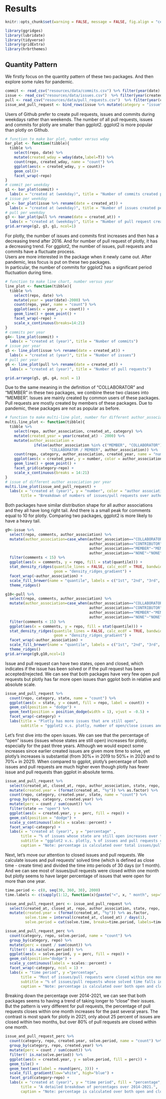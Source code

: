 # Results

```r
knitr::opts_chunk$set(warning = FALSE, message = FALSE, fig.align = "center")
``` 

```r
library(ggridges)
library(lubridate)
library(tidyverse)
library(gridExtra)
library(hrbrthemes)
```

## Quantity Pattern
We firstly focus on the quantity pattern of these two packages. And then explore some rules for pandemic.
```r
commit <- read_csv("resources/data/commits.csv") %>% filter(year(date) >= 2014)
issue <- read_csv("resources/data/issues.csv")  %>% filter(year(created_at) >= 2014)
pull <- read_csv("resources/data/pull_requests.csv")  %>% filter(year(created_at) >= 2014)
issue_and_pull_request <- bind_rows(issue %>% mutate(category = "issue"), pull %>% mutate(category = "pull request"))
```

Users of Github prefer to create pull requests, issues and commits during weekdays rather than weekends. The number of all pull requests, issues and commits for plotly are smaller than ggplot2. ggplot2 is more popular than plotly on Github.
```r
# function to make bar plot, number versus wday
bar_plot <- function(tibble){
  tibble %>%
    select(repo, date) %>%
    mutate(created_wday = wday(date,label=T)) %>%
    count(repo, created_wday, name = "count") %>%
    ggplot(aes(x = created_wday, y = count))+
    geom_col()+
    facet_wrap(~repo)
}
# commit per weekday
g1 <- bar_plot(commit) + 
  labs(x = "created at (weekday)", title = "Number of commits created per weekday")
# issue per weekday
g2 <- bar_plot(issue %>% rename(date = created_at)) + 
  labs(x = "created at (weekday)", title = "Number of issues created per weekday")
# pull per weekday
g3 <- bar_plot(pull %>% rename(date = created_at)) +
  labs(x = "created at (weekday)", title = "Number of pull request created per weekday")
grid.arrange(g2, g3, g1, ncol=1)
```

For plotly, the number of issues and commits first increases and then has a decreasing trend after 2016. And for number of pull request of plotly, it has a decreasing trend. For ggplot2, the number of issues, pull requests and commits have a fluctuate process.  
Users are more interested in the package when it newly came out. After pandemic, less focus is put on these two packages.  
In particular, the number of commits for ggplot2 has a significant period fluctuation during time.   
```r
# function to make line chart, number versus year
line_plot <- function(tibble){
  tibble %>%
    select(repo, date) %>%
    mutate(year = year(date)-2000) %>%
    count(repo, year, name = "count") %>%
    ggplot(aes(x = year, y = count)) + 
    geom_line() + geom_point() +
    facet_wrap(~repo) +
    scale_x_continuous(breaks=14:21)
}
# commits per year
g4<- line_plot(commit) +
  labs(x = "created at (year)", title = "Number of commits")
# issue per year
g5 <- line_plot(issue %>% rename(date = created_at)) +
  labs(x = "created at (year)", title = "Number of issues")
# pull per year
g6 <- line_plot(pull %>% rename(date = created_at)) +
  labs(x = "created at (year)", title = "Number of pull requests")

grid.arrange(g5, g6, g4, ncol = 1)
```

Due to the same meaning in the definition of "COLLABORATOR" and "MEMBER" in these two packages, we combine these two classes into "MEMBER". Issues are mainly created by common users of these packages. Pull requests are mostly created by members of these packages. Due to pandemic, these packages are not as popular as before.
```r
# function to make multi-line plot, number for different author_association versus year
multi.line_plot <- function(tibble){
  tibble %>%
    select(repo, author_association, created_at, category) %>%
    mutate(created_year = year(created_at) - 2000) %>%
    mutate(author_association = 
             ifelse(author_association %in% c("MEMBER", "COLLABORATOR"), 
                    "COLLABORATOR / MEMBER", author_association)) %>%
    count(repo, category, author_association, created_year, name = "number") %>%
    ggplot(aes(x = created_year, y = number, color = author_association)) +
    geom_line() + geom_point() +
    facet_grid(category~repo) + 
    scale_x_continuous(breaks = 14:21)
}
# issue of different author association per year
multi.line_plot(issue_and_pull_request) +
  labs(x = "created at (year)", y = "number", color = "author association",
       title = "Breakdown of numbers of issues/pull requests over author association")

```

Both packages have similar distribution shape for all author associations and they all have long right tail. And there is a small peak for comments equal to 10 for plotly. Comparing two packages, ggplot2 is more likely to have a heavy tail.

```r
g9<-issue %>% 
  select(repo, comments, author_association) %>%
  mutate(author_association=case_when(author_association=="COLLABORATOR"~"MEMBER",
                                      author_association=="CONTRIBUTOR"~"CONTRIBUTOR",
                                      author_association=="MEMBER"~"MEMBER",
                                      author_association=="NONE"~"NONE"))%>%
  filter(comments < 15) %>%
  ggplot(aes(x = comments, y = repo, fill = stat(quantile))) +
  stat_density_ridges(quantile_lines = FALSE, calc_ecdf = TRUE, bandwidth = 1,
                      geom = "density_ridges_gradient") +
  facet_wrap(~author_association) +
  scale_fill_brewer(name = "quantile", labels = c("1st", "2nd", "3rd", "4th")) + 
  theme_ridges()

g10<-pull %>% 
  select(repo, comments, author_association) %>%
  mutate(author_association=case_when(author_association=="COLLABORATOR"~"MEMBER",
                                      author_association=="CONTRIBUTOR"~"CONTRIBUTOR",
                                      author_association=="MEMBER"~"MEMBER",
                                      author_association=="NONE"~"NONE"))%>%
  filter(comments < 15) %>%
  ggplot(aes(x = comments, y = repo, fill = stat(quantile))) +
  stat_density_ridges(quantile_lines = FALSE, calc_ecdf = TRUE, bandwidth = 1,
                      geom = "density_ridges_gradient") +
  facet_wrap(~author_association) +
  scale_fill_brewer(name = "quantile", labels = c("1st", "2nd", "3rd", "4th")) + 
  theme_ridges()
grid.arrange(g9,g10,ncol=1)
```

Issue and pull request can have two states, open and closed, which indicates if the issue has been solved or if the pull request has been accepted/rejected. We can see that both packages have very few open pull requests but plotly has far more open issues than ggplot both in relative and absolute scale.
```r
issue_and_pull_request %>% 
  count(repo, category, state, name = "count") %>% 
  ggplot(aes(x = state, y = count, fill = repo, label = count)) + 
  geom_col(position = "dodge") + 
  geom_text(position = position_dodge(width = 1), vjust = -0.5) +
  facet_wrap(~category) +
  labs(title = "Plotly has more issues that are still open",
       subtitle = "ggplot2 v.s. plotly, number of open/close issues and pull requests.")
```

Let's first dive into the open issues. We can see that the percentage of "open" issues (issues whose states are still open) increases for plotly, especially for the past three years. Although we would expect some increases since earlier created issues are given more time to solve, yet plotly's increases is substantial (from 30%+ in 2019 to 50%+ in 2020 and to 70%+ in 2021). When compared to ggplot, plotly's percentage of both issues and pull requests are much higher even though plotly has fewer issue and pull requests than ggplot in absolute terms.
```r
issue_and_pull_request %>%
  select(created_at, closed_at, repo, author_association, state, repo, category) %>%
  mutate(created.year = (format(created_at, "%y")) %>% as.factor) %>%
  count(repo, category, created.year, state, name = "count") %>%
  group_by(repo, category, created.year) %>% 
  mutate(perc = count / sum(count)) %>%
  filter(state == "open") %>%
  ggplot(aes(x = created.year, y = perc, fill = repo)) +
  geom_col(position = "dodge") +
  scale_y_continuous(labels = scales::percent) +
  facet_wrap(~category) +
  labs(x = "created at (year)", y = "percentage" ,
       title = "% of issues whose state are still open increases over the past few year for Plotly",
       subtitle = "ggplot2 v.s. plotly, % of issues and pull requests created each year whose state are still open over 2014-2021",
       caption = "Note: percentage is calculated over total issues/pull requests created within each year")
```

Next, let's move our attention to closed issues and pull requests. We calculate issues and pull requests' solved time (which is defined as close time - create time) and divided the time into periods of 30 days (or 1 month). And we can see most of issues/pull requests were closed within one month but plotly seems to have larger percentage of issues that were open for more than one year.
```r
time.period <- c(0, seq(30, 360, 30), 2000)
time.labels <- c(sapply(1:12, function(x){paste("<", x, " month", sep="")}), ">1 year")

issue_and_pull_request_perc <- issue_and_pull_request %>%
  select(created_at, closed_at, repo, author_association, state, repo, category) %>%
  mutate(created.year = (format(created_at, "%y")) %>% as.factor,
         solve.time = interval(created_at, closed_at) / days(1),
         solve.period = cut(solve.time, breaks=time.period, labels=time.labels)) 

issue_and_pull_request_perc %>%
  count(category, repo, solve.period, name = "count") %>%
  group_by(category, repo) %>% 
  mutate(perc = count / sum(count)) %>%
  filter(! is.na(solve.period)) %>%
  ggplot(aes(x = solve.period, y = perc, fill = repo)) +
  geom_col(position="dodge") +
  scale_y_continuous(labels = scales::percent) +
  facet_wrap(~category, ncol = 1) +
  labs(x = "time period", y ="percentage", 
       title = "Most of issues/pull requests were closed within one month.",
       subtitle = "% of issues/pull requests whose solved time falls into each periods of 1 month",
       caption = "Note: percentage is calculated over both open and closed issues/pull requests")

```

Breaking down the percentage over 2014-2021, we can see that both packages seems to having a trend of taking longer to "close" their issues. But the pattern is very different for pull requests, the percentage of pull requests closes within one month increases for the past several years. The contrast is most spark for plotly in 2021, only about 25 percent of issues are closed within two months, but over 80% of pull requests are closed within one month.
```r
issue_and_pull_request_perc %>%
  count(category, repo, created.year, solve.period, name = "count") %>%
  group_by(category, repo, created.year) %>% 
  mutate(perc = count / sum(count)) %>%
  filter(! is.na(solve.period)) %>%
  ggplot(aes(x = created.year, y = solve.period, fill = perc)) +
  geom_tile() +
  geom_text(aes(label = round(perc, 3))) +
  scale_fill_gradient(low="white", high="blue") +
  facet_grid(category~repo) + 
  labs(x = "created at (year)", y = "time period", fill = "percentage", 
       title = "A detailed breakdown of percentages over 2014-2021.",
       caption = "Note: percentage is calculated over both open and closed issues/pull requests within each year")
```

